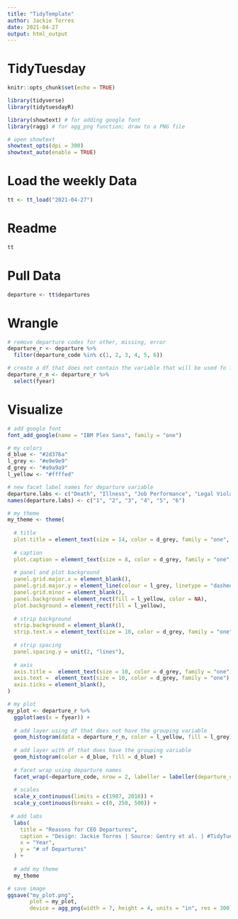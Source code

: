 ```yaml
---
title: "TidyTemplate"
author: Jackie Torres
date: 2021-04-27
output: html_output
---
```


# TidyTuesday

```r

knitr::opts_chunk$set(echo = TRUE)

library(tidyverse)
library(tidytuesdayR)

library(showtext) # for adding google font
library(ragg) # for agg_png function; draw to a PNG file

# open showtext
showtext_opts(dpi = 300)
showtext_auto(enable = TRUE)


```

# Load the weekly Data

```r

tt <- tt_load("2021-04-27")

```


# Readme

```r

tt

```


# Pull Data

```r

departure <- tt$departures

```

# Wrangle

```r

# remove departure codes for other, missing, error
departure_r <- departure %>%
  filter(departure_code %in% c(1, 2, 3, 4, 5, 6))

# create a df that does not contain the variable that will be used fo faceting (i.e., departure_code)
departure_r_n <- departure_r %>%
  select(fyear)

```


# Visualize

```r

# add google font
font_add_google(name = "IBM Plex Sans", family = "one")

# my colors
d_blue <- "#2d376a"
l_grey <- "#e9e9e9"
d_grey <- "#a9a9a9"
l_yellow <- "#ffffed"

# new facet label names for departure variable
departure.labs <- c("Death", "Illness", "Job Performance", "Legal Violations", "Retirement", "New Opportunity")
names(departure.labs) <- c("1", "2", "3", "4", "5", "6")

# my theme
my_theme <- theme(
  
  # title
  plot.title = element_text(size = 14, color = d_grey, family = "one", hjust = 0, margin = margin(10, 0, 10, 0),),
  
  # caption
  plot.caption = element_text(size = 8, color = d_grey, family = "one", hjust = 0, margin = margin(10, 0, 0, 0),),
  
  # panel and plot background
  panel.grid.major.x = element_blank(),
  panel.grid.major.y = element_line(colour = l_grey, linetype = "dashed"),
  panel.grid.minor = element_blank(),
  panel.background = element_rect(fill = l_yellow, color = NA),
  plot.background = element_rect(fill = l_yellow),
  
  # strip background
  strip.background = element_blank(),
  strip.text.x = element_text(size = 10, color = d_grey, family = "one", hjust = 0),
  
  # strip spacing
  panel.spacing.y = unit(2, "lines"),
  
  # axis
  axis.title =  element_text(size = 10, color = d_grey, family = "one"),
  axis.text =  element_text(size = 10, color = d_grey, family = "one"),
  axis.ticks = element_blank(),
)

# my plot
my_plot <- departure_r %>%
  ggplot(aes(x = fyear)) +
  
  # add layer using df that does not have the grouping variable
  geom_histogram(data = departure_r_n, color = l_yellow, fill = l_grey) +
  
  # add layer with df that does have the grouping variable
  geom_histogram(color = d_blue, fill = d_blue) +
  
  # facet wrap using departure names
  facet_wrap(~departure_code, nrow = 2, labeller = labeller(departure_code = departure.labs)) +
  
  # scales
  scale_x_continuous(limits = c(1987, 2018)) +
  scale_y_continuous(breaks = c(0, 250, 500)) +
  
 # add labs
  labs(
    title = "Reasons for CEO Departures",
    caption = "Design: Jackie Torres | Source: Gentry et al. | #TidyTuesday 2021W18",
    x = "Year",
    y = "# of Departures"
  ) +
  
  # add my theme
  my_theme

# save image
ggsave("my_plot.png",
       plot = my_plot,
       device = agg_png(width = 7, height = 4, units = "in", res = 300))
  
```

